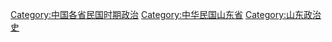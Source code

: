 [[Category:中国各省民国时期政治|Category:中国各省民国时期政治]]
[[Category:中华民国山东省|Category:中华民国山东省]]
[[Category:山东政治史|Category:山东政治史]]